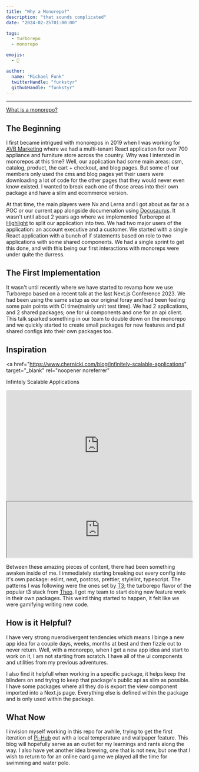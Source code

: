 ```yaml
---
title: "Why a Monorepo?"
description: "that sounds complicated"
date: "2024-02-25T01:00:00"

tags:
  - turborepo
  - monorepo

emojis:
  - 🏢

author:
  name: "Michael Funk"
  twitterHandle: "funkstyr"
  githubHandle: "funkstyr"
---
```


<hr />

<a href="https://monorepo.tools/" target="_blank" rel="noopener noreferrer">
  What is a monorepo?
</a>

## The Beginning

I first became intrigued with monorepos in 2019 when I was working for <a href="https://www.avbmarketing.com/" target="\_blank" rel="noopener noreferrer">AVB Marketing</a>
where we had a multi-tenant React application for over 700 appliance and furniture
store across the country. Why was I intersted in monorepos at this time? Well, our
application had some main areas: csm, catalog, product, the cart + checkout, and
blog pages. But some of our members only used the cms and blog pages yet their users
were downloading a lot of code for the other pages that they would never even know
existed. I wanted to break each one of those areas into their own package and have
a slim and ecommerce version.

At that time, the main players were Nx and Lerna and I got about as far as a POC or our current app alongside
documenation using <a href="https://docusaurus.io/" target="_blank" rel="noopener noreferrer">Docusaurus</a>. It wasn't until about 2 years ago where we implemented
Turborepo at <a href="https://www.letshighlight.com/" target="_blank" rel="noopener noreferrer">Highlight</a> to split our application into two. We had two major users
of the application: an account executive and a customer. We started with a single React application with a bunch
of if statements based on role to two applications with some shared components. We had a single sprint to get this done,
and with this being our first interactions with monoreps were under quite the durress.

## The First Implementation

It wasn't until recently where we have started to revamp how we use Turborepo based on a recent talk at the last
Next.js Conference 2023. We had been using the same setup as our original foray and had been feeling some pain points
with CI time(mainly unit test time). We had 2 applications, and 2 shared packages; one for ui components and one for an
api client. This talk sparked something in our team to double down on the monorepo and we quickly started to create
small packages for new features and put shared configs into their own packages too.

## Inspiration

<a
  href="https://www.chernicki.com/blog/infinitely-scalable-applications"
  target="_blank"
  rel="noopener noreferrer"
>
  Infintely Scalable Applications
</a>

<iframe
  width="100%"
  height="300"
  src="https://www.youtube.com/embed/Bq3kOftoRqE?si=G2toHUXRVG6UiDpb"
  title="YouTube video player"
  frameborder="0"
  allow="accelerometer; autoplay; clipboard-write; encrypted-media; gyroscope; picture-in-picture; web-share"
  loading="lazy"
></iframe>

<iframe
  src="https://open.spotify.com/embed/episode/4QPEQESaCvlkPemT2C0X0T?utm_source=generator&theme=0"
  width="100%"
  height="152"
  allow="autoplay; clipboard-write; encrypted-media; fullscreen; picture-in-picture"
  loading="lazy"
  title="spotify player"
></iframe>

<br />

Between these amazing pieces of content, there had been something awaken inside of me. I immediately starting breaking
out every config into it's own package: eslint, next, postcss, prettier, stylelint, typescript. The patterns
I was following were the ones set by <a href="https://github.com/t3-oss/create-t3-turbo" target="_blank" rel="noopener noreferrer">T3</a>; the turborepo flavor
of the popular t3 stack from <a href="https://twitter.com/t3dotgg" target="_blank" rel="noopener noreferrer">Theo</a>. I got my team to start doing new feature
work in their own packages. This weird thing started to happen, it felt like we were gamifying writing new code.

## How is it Helpful?

I have very strong nuerodivergent tendencies which means I binge a new app idea for a couple days, weeks, months
at best and then fizzle out to never return. Well, with a monorepo, when I get a new app idea and start to work
on it, I am not starting from scratch. I have all of the ui components and utilities from my previous adventures.

I also find it helpfull when working in a specific package, it helps keep the blinders on and trying to keep that
package's public api as slim as possible. I have some packages where all they do is export the view component
imported into a Next.js page. Everything else is defined within the package and is only used within the package.

## What Now

I invision myself working in this repo for awhile, trying to get the first iteration of <a href="https://hub.omnibytes.io" target="_blank" rel="noopener noreferrer">Pi-Hub</a>
out with a local temperature and wallpaper feature. This blog will hopefully serve as an outlet
for my learnings and rants along the way. I also have yet another idea brewing, one that is not new, but one
that I wish to return to for an online card game we played all the time for swimming and water polo.

